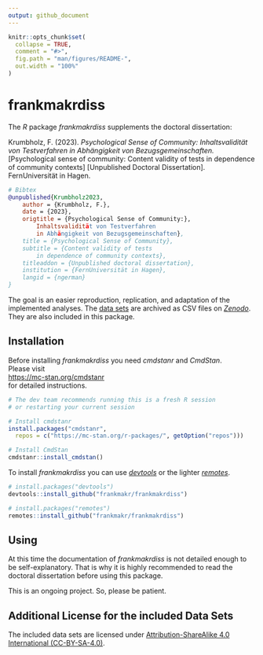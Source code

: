 ```yaml
---
output: github_document
---
```


```r
knitr::opts_chunk$set(
  collapse = TRUE,
  comment = "#>",
  fig.path = "man/figures/README-",
  out.width = "100%"
)
```

# frankmakrdiss #
The *R* package *frankmakrdiss*
supplements the doctoral dissertation:

Krumbholz, F. (2023).
*Psychological Sense of Community:*
*Inhaltsvalidität von Testverfahren in Abhängigkeit von Bezugsgemeinschaften.*
[Psychological sense of community:
Content validity of tests in dependence of community contexts]
[Unpublished Doctoral Dissertation].
FernUniversität in Hagen.

```bibtex
# Bibtex
@unpublished{Krumbholz2023,
    author = {Krumbholz, F.},
    date = {2023},
    origtitle = {Psychological Sense of Community:},
        Inhaltsvalidität von Testverfahren
        in Abhängigkeit von Bezugsgemeinschaften},
    title = {Psychological Sense of Community},
    subtitle = {Content validity of tests
        in dependence of community contexts},
    titleaddon = {Unpublished doctoral dissertation},
    institution = {FernUniversität in Hagen},
    langid = {ngerman}
}
```

The goal is
an easier reproduction, replication, and adaptation
of the implemented analyses.
The [data sets](https://doi.org/zenodo.xxx)
are archived as CSV files on [*Zenodo*](https://zenodo.org).
They are also included in this package.



## Installation ##
Before installing *frankmakrdiss* you need *cmdstanr* and *CmdStan*.  
Please visit  
<https://mc-stan.org/cmdstanr>  
for detailed instructions.

```r
# The dev team recommends running this is a fresh R session
# or restarting your current session

# Install cmdstanr
install.packages("cmdstanr",
  repos = c("https://mc-stan.org/r-packages/", getOption("repos")))

# Install CmdStan
cmdstanr::install_cmdstan()
```

To install *frankmakrdiss* you can use
[*devtools*](https://devtools.r-lib.org) or the lighter
[*remotes*](https://remotes.r-lib.org).

``` r
# install.packages("devtools")
devtools::install_github("frankmakr/frankmakrdiss")

# install.packages("remotes")
remotes::install_github("frankmakr/frankmakrdiss")
```



## Using ##
At this time 
the documentation of *frankmakrdiss* is not detailed enough
to be self-explanatory.
That is why
it is highly recommended to read the doctoral dissertation
before using this package.

This is an ongoing project.
So, please be patient.



## Additional License for the included Data Sets ##
The included data sets are licensed under
[Attribution-ShareAlike 4.0 International
(CC-BY-SA-4.0)](https://creativecommons.org/licenses/by-sa/4.0).
